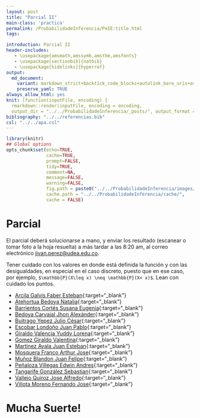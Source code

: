 ```yaml
---
layout: post
title: "Parcial II"
main-class: 'practica'
permalink: /ProbabilidadeInferencia/PeIE:title.html
tags:

introduction: Parcial II
header-includes:
   - \usepackage{amsmath,amssymb,amsthm,amsfonts}
   - \usepackage[sectionbib]{natbib}
   - \usepackage[hidelinks]{hyperref}
output:
  md_document:
    variant: markdown_strict+backtick_code_blocks+autolink_bare_uris+ascii_identifiers+tex_math_single_backslash
    preserve_yaml: TRUE
always_allow_html: yes   
knit: (function(inputFile, encoding) {
  rmarkdown::render(inputFile, encoding = encoding,
  output_dir = "../../ProbabilidadeInferencia/_posts/", output_format = "all"  ) })
bibliography: "../../referencias.bib"
csl: "../../apa.csl"
---
```


```r
library(knitr)
## Global options
opts_chunk$set(echo=TRUE,
               cache=TRUE,
               prompt=FALSE,
               tidy=TRUE,
               comment=NA,
               message=FALSE,
               warning=FALSE,
               fig.path = paste0("../../ProbabilidadeInferencia/images/", "Parcial II"),
               cache.path = "../../ProbabilidadeInferencia/cache/",
               cache = FALSE)

```

# Parcial
El parcial deberá solucionarse a mano, y enviar los resultado (escanear o tomar foto a la hoja resuelta) a más tardar a las 8:20 am, al correo electrónico <a target="_blank" href="mailto:jivan.perez@udea.edu.co"> jivan.perez@udea.edu.co</a>.

Tener cuidado con los valores en donde está definida la función y con las desigualdades, en especial en el caso discreto, puesto que en ese caso, por ejemplo, `$\mathbb{P}(X\leq x) \neq \mathbb{P}(X< x)$`. Lean con cuidado los puntos.

* [Arcila Galvis Faber Esteban](https://github.com/jiperezga/jiperezga.github.io/raw/master/Dataset/ParcialII/P1017276234.pdf){:target="_blank"}
* [Atehortua Bedoya Natalia](https://github.com/jiperezga/jiperezga.github.io/raw/master/Dataset/ParcialII/P1000439514.pdf){:target="_blank"}
* [Barrientos Cortés Susana Eugenia](https://github.com/jiperezga/jiperezga.github.io/raw/master/Dataset/ParcialII/P1152687823.pdf){:target="_blank"}
* [Bedoya Carvajal Jhon Alexánder](https://github.com/jiperezga/jiperezga.github.io/raw/master/Dataset/ParcialII/P1028037122.pdf){:target="_blank"}
* [Buitrago Yepez Julio César](https://github.com/jiperezga/jiperezga.github.io/raw/master/Dataset/ParcialII/P98534085.pdf){:target="_blank"}
* [Escobar Londoño Juan Pablo](https://github.com/jiperezga/jiperezga.github.io/raw/master/Dataset/ParcialII/P1000920301.pdf){:target="_blank"}
* [Giraldo Valencia Yuddy Lorena](https://github.com/jiperezga/jiperezga.github.io/raw/master/Dataset/ParcialII/P1041328895.pdf){:target="_blank"}
* [Gomez Giraldo Valentina](https://github.com/jiperezga/jiperezga.github.io/raw/master/Dataset/ParcialII/P1001250142.pdf){:target="_blank"}
* [Martinez Ayala Juan Esteban](https://github.com/jiperezga/jiperezga.github.io/raw/master/Dataset/ParcialII/P1007900969.pdf){:target="_blank"}
* [Mosquera Franco Arthur Jose](https://github.com/jiperezga/jiperezga.github.io/raw/master/Dataset/ParcialII/P1003073445.pdf){:target="_blank"}
* [Muñoz Blandon Juan Felipe](https://github.com/jiperezga/jiperezga.github.io/raw/master/Dataset/ParcialII/P1000895681.pdf){:target="_blank"}
* [Peñaloza Villegas Edwin Andres](https://github.com/jiperezga/jiperezga.github.io/raw/master/Dataset/ParcialII/P1037655076.pdf){:target="_blank"}
* [Tangarife González Sebastian](https://github.com/jiperezga/jiperezga.github.io/raw/master/Dataset/ParcialII/P1037665594.pdf){:target="_blank"}
* [Vallejo Quiroz Jose Alfredo](https://github.com/jiperezga/jiperezga.github.io/raw/master/Dataset/ParcialII/P1017239918.pdf){:target="_blank"}
* [Villota Moreno Fernando Jose](https://github.com/jiperezga/jiperezga.github.io/raw/master/Dataset/ParcialII/P1085347829.pdf){:target="_blank"}

<h1> Mucha Suerte! </h1>



